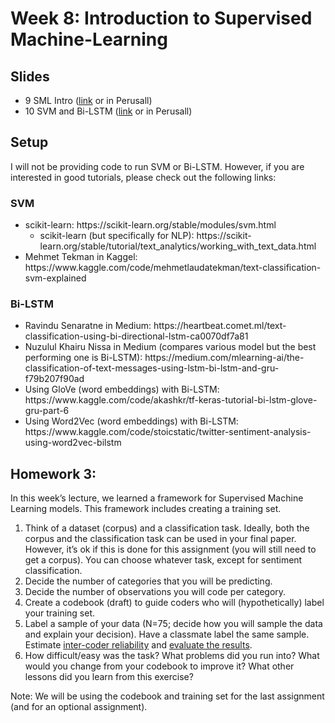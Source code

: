 # Week 8: Introduction to Supervised Machine-Learning

## Slides{.unnumbered}

- 9 SML Intro ([link](https://github.com/svallejovera/cpa_uwo/blob/main/slides/9%20SML%20Intro.pptx) or in Perusall) 
- 10 SVM and Bi-LSTM ([link](https://github.com/svallejovera/cpa_uwo/blob/main/slides/10%20SVM%20and%20Bi-LSTM.pptx) or in Perusall) 

## Setup

I will not be providing code to run SVM or Bi-LSTM.  However, if you are interested in good tutorials, please check out the following links:

### SVM{.unnumbered}

- scikit-learn: https://scikit-learn.org/stable/modules/svm.html
  - scikit-learn (but specifically for NLP): https://scikit-learn.org/stable/tutorial/text_analytics/working_with_text_data.html
- Mehmet Tekman in Kaggel: https://www.kaggle.com/code/mehmetlaudatekman/text-classification-svm-explained

### Bi-LSTM{.unnumbered}

- Ravindu Senaratne in Medium: https://heartbeat.comet.ml/text-classification-using-bi-directional-lstm-ca0070df7a81
- Nuzulul Khairu Nissa in Medium (compares various model but the best performing one is Bi-LSTM): https://medium.com/mlearning-ai/the-classification-of-text-messages-using-lstm-bi-lstm-and-gru-f79b207f90ad
- Using GloVe (word embeddings) with Bi-LSTM: https://www.kaggle.com/code/akashkr/tf-keras-tutorial-bi-lstm-glove-gru-part-6
- Using Word2Vec (word embeddings) with Bi-LSTM: https://www.kaggle.com/code/stoicstatic/twitter-sentiment-analysis-using-word2vec-bilstm 

## Homework 3:

In this week's lecture, we learned a framework for Supervised Machine Learning models. This framework includes creating a training set. 

1. Think of a dataset (corpus) and a classification task. Ideally, both the corpus and the classification task can be used in your final paper. However, it's ok if this is done for this assignment (you will still need to get a corpus). You can choose whatever task, except for sentiment classification. 
2. Decide the number of categories that you will be predicting. 
3. Decide the number of observations you will code per category. 
4. Create a codebook (draft) to guide coders who will (hypothetically) label your training set. 
5. Label a sample of your data (N=75; decide how you will sample the data and explain your decision). Have a classmate label the same sample. Estimate [inter-coder reliability](http://www.cookbook-r.com/Statistical_analysis/Inter-rater_reliability/) and [evaluate the results](https://statisticsbyjim.com/hypothesis-testing/inter-rater-reliability/).
6. How difficult/easy was the task? What problems did you run into? What would you change from your codebook to improve it? What other lessons did you learn from this exercise? 

Note: We will be using the codebook and training set for the last assignment (and for an optional assignment).  
